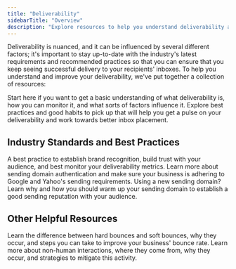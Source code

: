 ```yaml
---
title: "Deliverability"
sidebarTitle: "Overview"
description: "Explore resources to help you understand deliverability and improve your sending habits."
---
```


Deliverability is nuanced, and it can be influenced by several different factors; it's important to stay up-to-date with the industry's latest requirements and recommended practices so that you can ensure that you keep seeing successful delivery to your recipients' inboxes. To help you understand and improve your deliverability, we've put together a collection of resources:

<Card title="Understanding Deliverability" icon="sparkles" horizontal={true} href="/docs/learn/deliverability/understanding-deliverability">
  Start here if you want to get a basic understanding of what deliverability is, how you can monitor it, and what sorts of factors influence it.
</Card>

<Card title="Tips to Improve Deliverability" icon="chart-line-up" horizontal={true} href="/docs/learn/deliverability/how-to-improve-deliverability">
  Explore best practices and good habits to pick up that will help you get a pulse on your deliverability and work towards better inbox placement.
</Card>

## Industry Standards and Best Practices

<Card title="Use a custom sending domain" icon="paper-plane" href="/docs/learn/deliverability/use-a-custom-sending-domain">
  A best practice to establish brand recognition, build trust with your audience, and best monitor your deliverability metrics.
</Card>

<Card title="DMARC / SPF / DKIM Authentication" icon="badge-check" href="/docs/learn/deliverability/understanding-email-authentication">
  Learn more about sending domain authentication and make sure your business is adhering to Google and Yahoo's sending requirements.
</Card>

<Card title="Warm up a sending domain" icon="fire-flame-curved" href="/docs/learn/deliverability/warming-up-sending-domain">
  Using a new sending domain? Learn why and how you should warm up your sending domain to establish a good sending reputation with your audience.
</Card>

## Other Helpful Resources

<Card title="Hard Bounces vs. Soft Bounces" icon="circle-question" href="/docs/learn/deliverability/hard-vs-soft-bounces">
  Learn the difference between hard bounces and soft bounces, why they occur, and steps you can take to improve your business' bounce rate.
</Card>

<Card title="Understanding Non-Human Interactions in Email Marketing" icon="robot" href="/docs/learn/deliverability/understanding-non-human-interactions">
  Learn more about non-human interactions, where they come from, why they occur, and strategies to mitigate this activity.
</Card>